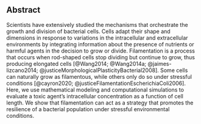 ## Abstract {.unnumbered}

Scientists have extensively studied the mechanisms that orchestrate the
growth and division of bacterial cells. Cells adapt their shape and
dimensions in response to variations in the intracellular and
extracellular environments by integrating information about the presence
of nutrients or harmful agents in the decision to grow or divide.
Filamentation is a process that occurs when rod-shaped cells stop
dividing but continue to grow, thus producing elongated cells
[@Wang2014; @Wang2014a; @jaimes-lizcano2014;
@justiceMorphologicalPlasticityBacterial2008]. Some cells can naturally
grow as filamentous, while others only do so under stressful conditions
[@cayron2020; @justiceFilamentationEscherichiaColi2006]. Here, we use
mathematical modeling and computational simulations to evaluate a toxic
agent's intracellular concentration as a function of cell length. We
show that filamentation can act as a strategy that promotes the
resilience of a bacterial population under stressful environmental
conditions.
